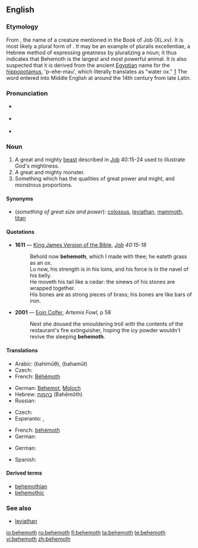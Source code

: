{{was wotd|2006|July|3}}
==English==

{{wikipedia}}

===Etymology===
From {{etyl|he}} {{term|בהמות|tr=Bəhēmôth|sc=Hebr}}, the name of a creature mentioned in the Book of Job (XL.xv). It is most likely a plural form of {{term|בהמה|tr=bəhēmāh||animal|sc=Hebr}}. It may be an example of pluralis excellentiae, a Hebrew method of expressing greatness by pluralizing a noun; it thus indicates that Behemoth is the largest and most powerful animal. It is also suspected that it is derived from the ancient [[Egyptian]] name for the [[hippopotamus]], 'p-ehe-mau', which literally translates as "water ox." [http://www.etymonline.com/index.php?term=behemoth]  The word entered into Middle English at around the 14th century from late Latin.

===Pronunciation===
* {{a|UK}} {{IPA|/bɪˈhiːməθ/}}
* {{a|US}} {{IPA|/bəˈhiːməθ/}}
* {{audio|en-us-behemoth.ogg|Audio (US)}}

===Noun===
{{en-noun}}

# A great and mighty [[beast]] described in [[Job]] 40:15-24 used to illustrate God's mightiness.
# A great and mighty monster.
# Something which has the qualities of great power and might, and monstrous proportions.

====Synonyms====
* (''something of great size and power''): [[colossus]], [[leviathan]], [[mammoth]], [[titan]]

====Quotations====
* '''1611''' — [[w:King James Version of the Bible|King James Version of the Bible]], ''[[s:Bible, King James, Job|Job]] 40:15-18''
*: Behold now '''behemoth''', which I made with thee; he eateth grass as an ox.<br/>Lo now, his strength is in his loins, and his force is in the navel of his belly.<br/>He moveth his tail like a cedar: the sinews of his stones are wrapped together.<br/>His bones are as strong pieces of brass; his bones are like bars of iron.
* '''2001''' — [[w:Eoin Colfer|Eoin Colfer]], ''Artemis Fowl'', p 58
*: Next she doused the smouldering troll with the contents of the restaurant's fire extinguisher, hoping the icy powder wouldn't revive the sleeping '''behemoth'''.

====Translations====
{{trans-top|mighty beast in the Book of Job}}
* Arabic: {{Arab|[[بهيموث]]}} (bahimūθ), {{Arab|[[بهموت]]}} (bahamūt)
* Czech: {{t|cs|behemot|m}}
* French: [[Béhémoth]]
{{trans-mid}}
* German: [[Behemot]], [[Moloch]] {{m}}
* Hebrew: [[בהמות]] (Bəhēmôth)
* Russian: {{t+|ru|бегемот|m}}
{{trans-bottom}}

{{trans-top|mighty monster}}
* Czech: {{t|cs|obluda|f}}
* Esperanto: {{t-|eo|behemo|xs=Esperanto}},  {{t-|eo|behemoto|xs=Esperanto}}
{{trans-mid}}
* French: [[béhémoth]] {{m}}
* German: {{t-|de|Riesentier|n}}
{{trans-bottom}}

{{trans-top|something of great size and power}}
* German: {{t+|de|Gigant|m}}
{{trans-mid}}
* Spanish: {{t|es|marmotreto}}
{{trans-bottom}}

====Derived terms====
* [[behemothian]]
* [[behemothic]]

===See also===
* [[leviathan]]

[[io:behemoth]]
[[ru:behemoth]]
[[fi:behemoth]]
[[ta:behemoth]]
[[te:behemoth]]
[[vi:behemoth]]
[[zh:behemoth]]